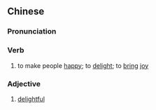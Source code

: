 ==Chinese==
{{zh-forms}}

===Pronunciation===
{{zh-pron
|m=yírén
|c=ji4 jan4
|cat=v,a
}}

===Verb===
{{zh-verb}}

# to make people [[happy]]; to [[delight]]; to [[bring]] [[joy]]

===Adjective===
{{zh-adj}}

# [[delightful]]